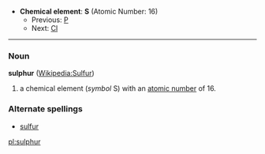 *'''Chemical element''': '''S''' (Atomic Number: 16)
**Previous: [[Phosphorus|P]]
**Next: [[Chlorine|Cl]]
----
=== Noun ===
'''sulphur''' ([[en:Sulfur|Wikipedia:Sulfur]])

#a chemical element (''symbol'' S) with an [[atomic number]] of 16.  

===Alternate spellings===
*[[sulfur]]

[[pl:sulphur]]